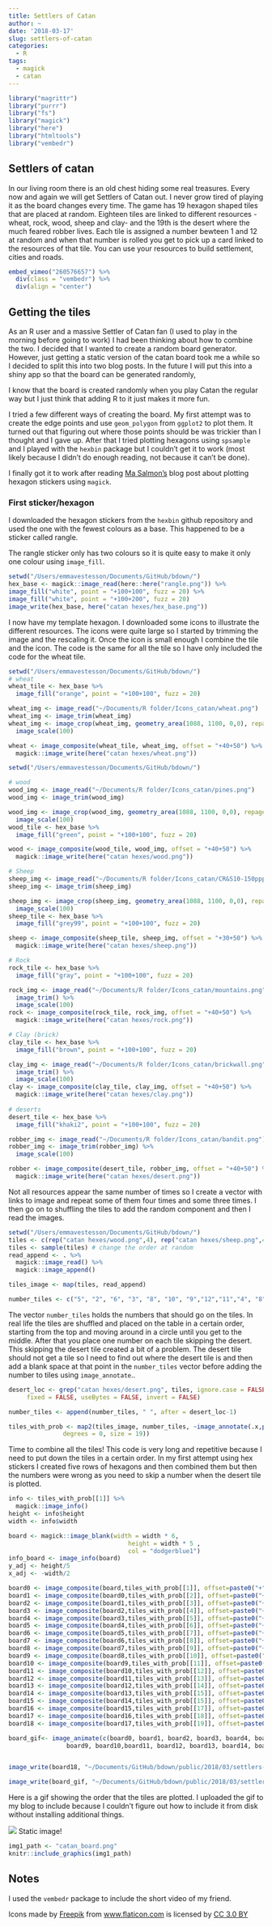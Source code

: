 ```yaml
---
title: Settlers of Catan
author: ~
date: '2018-03-17'
slug: settlers-of-catan
categories:
  - R
tags:
  - magick
  - catan
---
```


```r
library("magrittr")
library("purrr")
library("fs")
library("magick")
library("here")
library("htmltools")
library("vembedr")
```


## Settlers of catan

In our living room there is an old chest hiding some real treasures. Every now and again we will get Settlers of Catan out. I never grow tired of playing it as the board changes every time.  The game has 19 hexagon shaped tiles that are placed at random. Eighteen tiles are linked to different resources -wheat, rock, wood, sheep and clay- and the 19th is the desert where the much feared robber lives. Each tile is assigned a number bewteen 1 and 12 at random and when that number is rolled you get to pick up a card linked to the resources of that tile. You can use your resources to build settlement, cities and roads.


```r
embed_vimeo("260576657") %>%
  div(class = "vembedr") %>%
  div(align = "center")
```

## Getting the tiles

As an R user and a massive Settler of Catan fan (I used to play in the morning before going to work) I had been thinking about how to combine the two. I decided that I wanted to create a random board generator. However, just getting a static version of the catan board took me a while so I decided to split this into two blog posts. In the future I will put this into a shiny app so that the board can be generated randomly, 

I know that the board is created randomly when you play Catan the regular way but I just think that adding R to it just makes it more fun. 

I tried a few different ways of creating the board. My first attempt was to create the edge points and use `geom_polygon` from `ggplot2` to plot them. It turned out that figuring out where those points should be was trickier than I thought and I gave up. After that I tried plotting hexagons using `spsample` and I played with the `hexbin` package but I couldn't get it to work (most likely because I didn't do enough reading, not because it can't be done). 

I finally got it to work after reading [Ma Salmon's](http://www.masalmon.eu/2018/02/22/hexcombine/) blog post about plotting hexagon stickers using `magick`. 

### First sticker/hexagon

I downloaded the hexagon stickers from the `hexbin` github repository and used the one with the fewest colours as a base. This happened to be a sticker called rangle.

 The rangle sticker only has two colours so it is quite easy to make it only one colour using `image_fill`. 
```r
setwd("/Users/emmavestesson/Documents/GitHub/bdown/")
hex_base <- magick::image_read(here::here("rangle.png")) %>% 
image_fill("white", point = "+100+100", fuzz = 20) %>% 
image_fill("white", point = "+100+200", fuzz = 20)  
image_write(hex_base, here("catan hexes/hex_base.png"))
```

I now have my template hexagon. I downloaded some icons to illustrate the different resources. The icons were quite large so I started by trimming the image and the rescaling it. Once the icon is small enough I combine the tile and the icon. The code is the same for all the tile so I have only included the code for the wheat tile. 

```r
setwd("/Users/emmavestesson/Documents/GitHub/bdown/")
# wheat
wheat_tile <- hex_base %>% 
  image_fill("orange", point = "+100+100", fuzz = 20) 

wheat_img <- image_read("~/Documents/R folder/Icons_catan/wheat.png") 
wheat_img <- image_trim(wheat_img)
wheat_img <- image_crop(wheat_img, geometry_area(1088, 1100, 0,0), repage = FALSE) %>% 
  image_scale(100)

wheat <- image_composite(wheat_tile, wheat_img, offset = "+40+50") %>% 
  magick::image_write(here("catan hexes/wheat.png"))
```


```r
setwd("/Users/emmavestesson/Documents/GitHub/bdown/")

# wood
wood_img <- image_read("~/Documents/R folder/Icons_catan/pines.png") 
wood_img <- image_trim(wood_img)

wood_img <- image_crop(wood_img, geometry_area(1088, 1100, 0,0), repage = FALSE) %>% 
  image_scale(100)
wood_tile <- hex_base %>% 
  image_fill("green", point = "+100+100", fuzz = 20) 

wood <- image_composite(wood_tile, wood_img, offset = "+40+50") %>% 
  magick::image_write(here("catan hexes/wood.png"))

# Sheep
sheep_img <- image_read("~/Documents/R folder/Icons_catan/CR&S10-150ppp-01.jpg") 
sheep_img <- image_trim(sheep_img)

sheep_img <- image_crop(sheep_img, geometry_area(1088, 1100, 0,0), repage = FALSE) %>% 
  image_scale(100)
sheep_tile <- hex_base %>% 
  image_fill("grey99", point = "+100+100", fuzz = 20) 

sheep <- image_composite(sheep_tile, sheep_img, offset = "+30+50") %>% 
  magick::image_write(here("catan hexes/sheep.png"))

# Rock 
rock_tile <- hex_base %>% 
  image_fill("gray", point = "+100+100", fuzz = 20) 

rock_img <- image_read("~/Documents/R folder/Icons_catan/mountains.png")  %>% 
  image_trim() %>% 
  image_scale(100)
rock <- image_composite(rock_tile, rock_img, offset = "+40+50") %>%  
  magick::image_write(here("catan hexes/rock.png"))

# Clay (brick)
clay_tile <- hex_base %>% 
  image_fill("brown", point = "+100+100", fuzz = 20) 

clay_img <- image_read("~/Documents/R folder/Icons_catan/brickwall.png")  %>% 
  image_trim() %>% 
  image_scale(100)
clay <- image_composite(clay_tile, clay_img, offset = "+40+50") %>%  
  magick::image_write(here("catan hexes/clay.png"))
 
# deserts 
desert_tile <- hex_base %>% 
  image_fill("khaki2", point = "+100+100", fuzz = 20) 

robber_img <- image_read("~/Documents/R folder/Icons_catan/bandit.png") 
robber_img <- image_trim(robber_img) %>% 
  image_scale(100)

robber <- image_composite(desert_tile, robber_img, offset = "+40+50") %>%  
  magick::image_write(here("catan hexes/desert.png"))


```

Not all resources appear the same number of times so I create a vector with links to image and repeat some of them four times and some three times. I then go on to shuffling the tiles to add the random component and then I read the images.  

```r
setwd("/Users/emmavestesson/Documents/GitHub/bdown/")
tiles <- c(rep("catan hexes/wood.png",4), rep("catan hexes/sheep.png",4), rep("catan hexes/wheat.png",4), rep("catan hexes/clay.png" ,3), rep("catan hexes/rock.png",3), "catan hexes/desert.png" )
tiles <- sample(tiles) # change the order at random
read_append <- . %>%
  magick::image_read() %>%
  magick::image_append()

tiles_image <- map(tiles, read_append)

number_tiles <- c("5", "2", "6", "3", "8", "10", "9","12","11","4", "8","10","9", "4", "5", "6", "3", "11" )

```

The vector `number_tiles` holds the numbers that should go on the tiles. In real life the tiles are shuffled and placed on the table in a certain order, starting from the top and moving around in a circle until you get to the middle. After that you place one number on each tile skipping the desert. This skipping the desert tile created a bit of a problem. The desert tile should not get a tile so I need to find out where the desert tile is and then add a blank space at that point in the `number_tiles` vector before adding the number to tiles using `image_annotate`.. 
```r
desert_loc <- grep("catan hexes/desert.png", tiles, ignore.case = FALSE, perl = FALSE, value = FALSE,
     fixed = FALSE, useBytes = FALSE, invert = FALSE)

number_tiles <- append(number_tiles, " ", after = desert_loc-1)

tiles_with_prob <- map2(tiles_image, number_tiles, ~image_annotate(.x,paste(.y), gravity = "south", location = "+0+20",
               degrees = 0, size = 19)) 

```

Time to combine all the tiles! This code is very long and repetitive because I need to put down the tiles in a certain order.
In my first attempt using hex stickers I created five rows of hexagons and then combined them but then the numbers were wrong as you need to skip a number when the desert tile is plotted. 
```r
info <- tiles_with_prob[[1]] %>%
  magick::image_info()
height <- info$height
width <- info$width

board <- magick::image_blank(width = width * 6,
                                 height = width * 5 ,
                                 col = "dodgerblue1")
info_board <- image_info(board)
y_adj <- height/5
x_adj <- -width/2

board0 <- image_composite(board,tiles_with_prob[[1]], offset=paste0("+", 2*width + x_adj, "+", 0 + y_adj) )
board1 <- image_composite(board0,tiles_with_prob[[2]], offset=paste0("+", 3*width + x_adj,  "+", 0 + y_adj)) 
board2 <- image_composite(board1,tiles_with_prob[[3]], offset=paste0("+", 4*width + x_adj,  "+", 0 + y_adj)) 
board3 <- image_composite(board2,tiles_with_prob[[4]], offset=paste0("+", 4.5*width + x_adj, "+", height*0.75 + y_adj)) 
board4 <- image_composite(board3,tiles_with_prob[[5]], offset=paste0("+", 5*width + x_adj, "+", 2*height*0.75 + y_adj)) 
board5 <- image_composite(board4,tiles_with_prob[[6]], offset=paste0("+", 4.5*width + x_adj, "+", 3*height*0.75 + y_adj)) 
board6 <- image_composite(board5,tiles_with_prob[[7]], offset=paste0("+", 4*width + x_adj, "+", 4*height*0.75 + y_adj)) 
board7 <- image_composite(board6,tiles_with_prob[[8]], offset=paste0("+", 3*width + x_adj, "+", 4*height*0.75 + y_adj)) 
board8 <- image_composite(board7,tiles_with_prob[[9]], offset=paste0("+", 2*width + x_adj, "+", 4*height*0.75 + y_adj)) 
board9 <- image_composite(board8,tiles_with_prob[[10]], offset=paste0("+", 1.5*width + x_adj, "+", 3*height*0.75 + y_adj)) 
board10 <- image_composite(board9,tiles_with_prob[[11]], offset=paste0("+", 1*width + x_adj, "+", 2*height*0.75 + y_adj)) 
board11 <- image_composite(board10,tiles_with_prob[[12]], offset=paste0("+", 1.5*width + x_adj, "+", 1*height*0.75 + y_adj)) 
board12 <- image_composite(board11,tiles_with_prob[[13]], offset=paste0("+", 2.5*width + x_adj, "+", 1*height*0.75 + y_adj)) 
board13 <- image_composite(board12,tiles_with_prob[[14]], offset=paste0("+", 3.5*width + x_adj, "+", 1*height*0.75 + y_adj)) 
board14 <- image_composite(board13,tiles_with_prob[[15]], offset=paste0("+", 4*width + x_adj, "+", 2*height*0.75 + y_adj)) 
board15 <- image_composite(board14,tiles_with_prob[[15]], offset=paste0("+", 3.5*width + x_adj, "+", 3*height*0.75 + y_adj)) 
board16 <- image_composite(board15,tiles_with_prob[[17]], offset=paste0("+", 2.5*width + x_adj, "+", 3*height*0.75 + y_adj))
board17 <- image_composite(board16,tiles_with_prob[[18]], offset=paste0("+", 2*width + x_adj, "+", 2*height*0.75 + y_adj))
board18 <- image_composite(board17,tiles_with_prob[[19]], offset=paste0("+", 3*width + x_adj,  "+", 2*height*0.75 + y_adj))

board_gif<- image_animate(c(board0, board1, board2, board3, board4, board5, board6, board7, board8, 
                board9, board10,board11, board12, board13, board14, board15, board16, board17, board18), fps=1)


image_write(board18, "~/Documents/GitHub/bdown/public/2018/03/settlers-of-catan/catan_board.png")

image_write(board_gif, "~/Documents/GitHub/bdown/public/2018/03/settlers-of-catan/board_gif.gif")
```

Here is a gif showing the order that the tiles are plotted. I uploaded the gif to my blog to include because I couldn't figure out how to include it from disk without installing additional things.

![](https://emmavestesson.netlify.com/board_gif.gif)
Static image!

```r
img1_path <- "catan_board.png"
knitr::include_graphics(img1_path)
```

## Notes

I used the `vembedr` package to include the short video of my friend. 

<div>Icons made by <a href="http://www.freepik.com" title="Freepik">Freepik</a> from <a href="https://www.flaticon.com/" title="Flaticon">www.flaticon.com</a> is licensed by <a href="http://creativecommons.org/licenses/by/3.0/" title="Creative Commons BY 3.0" target="_blank">CC 3.0 BY</a></div>
